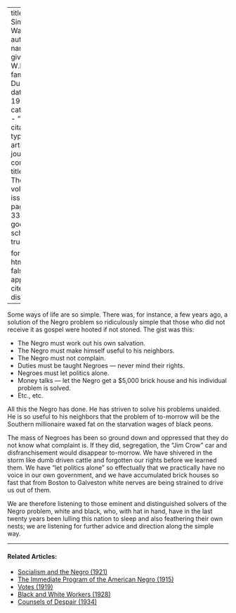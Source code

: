 
---
title: 'The Simple Way'
author:
  - name:
      given: W.E.B.
      family: Du Bois
date: May 1913
categories: 
  - ""
citation: 
  type: article-journal
  container-title: The Crisis
  volume: 7
  issue: 1
  page: 337-338
google-scholar: true

format:
  html:
    toc: false
    appendix-cite-as: display
---



Some  ways of life are so simple. There was, for instance, a few years
ago, a solution of the Negro problem so ridiculously simple that those
who did not receive it as gospel were hooted if not stoned. The gist
was this:

- The Negro must work out his own salvation.
- The Negro must make himself useful to his neighbors.
- The Negro must not complain.
- Duties must be taught Negroes --- never mind their rights.
- Negroes must let politics alone.
- Money talks --- let the Negro get a \$5,000 brick house and his individual
problem is solved.
- Etc., etc.

All this the Negro has done. He has striven to solve his problems
unaided. He is so useful to his neighbors that the problem of to-morrow
will be the Southern millionaire waxed fat on the starvation wages of
black peons.

The mass of Negroes has been so ground down and oppressed that they do
not know what complaint is. If they did, segregation, the "Jim Crow" car
and disfranchisement would disappear to-morrow. We have shivered in the
storm like dumb driven cattle and forgotten our rights before we learned
them. We have "let politics alone" so effectually that we practically
have no voice in our own government, and we have accumulated brick
houses so fast that from Boston to Galveston white nerves are being
strained to drive us out of them.

We are therefore listening to those eminent and distinguished solvers of
the Negro problem, white and black, who, with hat in hand, have in the last twenty years been lulling this nation to sleep and also feathering their own nests; we are listening for further advice and direction along the simple way.

<!-- Similar articles start here -->
<div  class="clear-wrap"></div>
<hr>
#### Related Articles:

* [Socialism and the Negro (1921)](/Volumes/22/06/socialism_and_the_negro.html)
* [The Immediate Program of the  American Negro (1915)](/Volumes/09/06/immediate_program.html)
* [Votes (1919)](/Volumes/19/02/votes.html)
* [Black and White Workers (1928)](/Volumes/35/03/black_and_white_workers.html)
* [Counsels of Despair (1934)](/Volumes/41/06/counsels_of_despair.html)

<!-- Similar articles end here -->